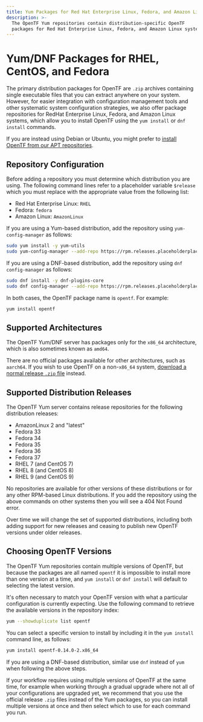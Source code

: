 ```yaml
---
title: Yum Packages for Red Hat Enterprise Linux, Fedora, and Amazon Linux
description: >-
  The OpenTF Yum repositories contain distribution-specific OpenTF
  packages for Red Hat Enterprise Linux, Fedora, and Amazon Linux systems.
---
```


# Yum/DNF Packages for RHEL, CentOS, and Fedora

The primary distribution packages for OpenTF are `.zip` archives containing
single executable files that you can extract anywhere on your system. However,
for easier integration with configuration management tools and other systematic
system configuration strategies, we also offer package repositories for
RedHat Enterprise Linux, Fedora, and Amazon Linux systems, which allow you to
install OpenTF using the `yum install` or `dnf install` commands.

If you are instead using Debian or Ubuntu, you
might prefer to [install OpenTF from our APT repositories](/docs/cli/install/apt).

## Repository Configuration

Before adding a repository you must determine which distribution you are using.
The following command lines refer to a placeholder variable `$release` which
you must replace with the appropriate value from the following list:

* Red Hat Enterprise Linux: `RHEL`
* Fedora: `fedora`
* Amazon Linux: `AmazonLinux`

If you are using a Yum-based distribution, add the repository using
`yum-config-manager` as follows:

```bash
sudo yum install -y yum-utils
sudo yum-config-manager --add-repo https://rpm.releases.placeholderplaceholderplaceholder.com/$release/hashicorp.repo
```

If you are using a DNF-based distribution, add the repository using
`dnf config-manager` as follows:

```bash
sudo dnf install -y dnf-plugins-core
sudo dnf config-manager --add-repo https://rpm.releases.placeholderplaceholderplaceholder.com/$release/hashicorp.repo
```

In both cases, the OpenTF package name is `opentf`. For example:

```bash
yum install opentf
```

## Supported Architectures

The OpenTF Yum/DNF server has packages only for the `x86_64`
architecture, which is also sometimes known as `amd64`.

There are no official packages available for other architectures, such as
`aarch64`. If you wish to use OpenTF on a non-`x86_64` system,
[download a normal release `.zip` file](/docs/downloads) instead.

## Supported Distribution Releases

The OpenTF Yum server contains release repositories for the
following distribution releases:

* AmazonLinux 2 and "latest"
* Fedora 33
* Fedora 34
* Fedora 35
* Fedora 36
* Fedora 37
* RHEL 7 (and CentOS 7)
* RHEL 8 (and CentOS 8)
* RHEL 9 (and CentOS 9)

No repositories are available for other versions of these distributions or for
any other RPM-based Linux distributions. If you add the repository using
the above commands on other systems then you will see a 404 Not Found error.

Over time we will change the set of supported distributions, including both
adding support for new releases and ceasing to publish new OpenTF versions
under older releases.

## Choosing OpenTF Versions

The OpenTF Yum repositories contain multiple versions of OpenTF, but
because the packages are all named `opentf` it is impossible to install
more than one version at a time, and `yum install` or `dnf install` will
default to selecting the latest version.

It's often necessary to match your OpenTF version with what a particular
configuration is currently expecting. Use the following command to
retrieve the available versions in the repository index:

```bash
yum --showduplicate list opentf
```

You can select a specific version to install by including it in the
`yum install` command line, as follows:

```bash
yum install opentf-0.14.0-2.x86_64
```

If you are using a DNF-based distribution, similar use `dnf` instead of `yum`
when following the above steps.

If your workflow requires using multiple versions of OpenTF at the same
time, for example when working through a gradual upgrade where not all
of your configurations are upgraded yet, we recommend that you use the
official release `.zip` files instead of the Yum packages, so you can install
multiple versions at once and then select which to use for each command you
run.
